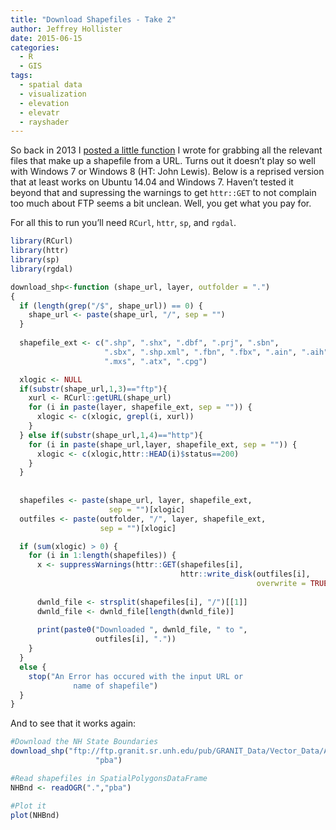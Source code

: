 ```yaml
---
title: "Download Shapefiles - Take 2"
author: Jeffrey Hollister
date: 2015-06-15
categories:
  - R
  - GIS
tags:
  - spatial data
  - visualization
  - elevation
  - elevatr
  - rayshader
---
```


So back in 2013 I [posted a little function](https://landeco2point0.wordpress.com/2013/09/30/an-r-function-to-download-shapefiles/) I wrote for grabbing all the relevant files that make up a shapefile from a URL.  Turns out it doesn't play so well with Windows 7 or Windows 8 (HT: John Lewis).  Below is a reprised version that at least works on Ubuntu 14.04 and Windows 7.  Haven't tested it beyond that and supressing the warnings to get `httr::GET` to not complain too much about FTP seems a bit unclean.  Well, you get what you pay for. 

For all this to run you'll need `RCurl`, `httr`, `sp`, and `rgdal`.

```r
library(RCurl)
library(httr)
library(sp)
library(rgdal)
```

```r
download_shp<-function (shape_url, layer, outfolder = ".") 
{
  if (length(grep("/$", shape_url)) == 0) {
    shape_url <- paste(shape_url, "/", sep = "")
  }
  
  shapefile_ext <- c(".shp", ".shx", ".dbf", ".prj", ".sbn", 
                     ".sbx", ".shp.xml", ".fbn", ".fbx", ".ain", ".aih", ".ixs", 
                     ".mxs", ".atx", ".cpg")

  xlogic <- NULL
  if(substr(shape_url,1,3)=="ftp"){
    xurl <- RCurl::getURL(shape_url)
    for (i in paste(layer, shapefile_ext, sep = "")) {
      xlogic <- c(xlogic, grepl(i, xurl))
    }
  } else if(substr(shape_url,1,4)=="http"){
    for (i in paste(shape_url,layer, shapefile_ext, sep = "")) {
      xlogic <- c(xlogic,httr::HEAD(i)$status==200)
    }  
  }
  
 
  shapefiles <- paste(shape_url, layer, shapefile_ext, 
                      sep = "")[xlogic]
  outfiles <- paste(outfolder, "/", layer, shapefile_ext, 
                    sep = "")[xlogic]

  if (sum(xlogic) > 0) {
    for (i in 1:length(shapefiles)) {
      x <- suppressWarnings(httr::GET(shapefiles[i], 
                                      httr::write_disk(outfiles[i],
                                                       overwrite = TRUE)))
      
      dwnld_file <- strsplit(shapefiles[i], "/")[[1]]
      dwnld_file <- dwnld_file[length(dwnld_file)]
      
      print(paste0("Downloaded ", dwnld_file, " to ", 
                   outfiles[i], "."))
    }
  }
  else {
    stop("An Error has occured with the input URL or 
              name of shapefile")
  }
}
```


And to see that it works again:


```r
#Download the NH State Boundaries
download_shp("ftp://ftp.granit.sr.unh.edu/pub/GRANIT_Data/Vector_Data/Administrative_and_Political_Boundaries/d-political",
                   "pba")
```


```r
#Read shapefiles in SpatialPolygonsDataFrame
NHBnd <- readOGR(".","pba")
```

```r
#Plot it
plot(NHBnd)
```

